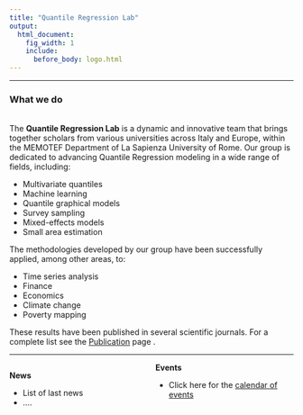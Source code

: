 ```yaml
---
title: "Quantile Regression Lab"
output:
  html_document:
    fig_width: 1
    include:
      before_body: logo.html
---
```


------------------------------------------------------------------------

### What we do

<br> The **Quantile Regression Lab** is a dynamic and innovative team that brings together scholars from various universities across Italy and Europe, within the MEMOTEF Department of La Sapienza University of Rome. Our group is dedicated to advancing Quantile Regression modeling in a wide range of fields, including:

-   Multivariate quantiles
-   Machine learning
-   Quantile graphical models
-   Survey sampling
-   Mixed-effects models
-   Small area estimation

The methodologies developed by our group have been successfully applied, among other areas, to:

-   Time series analysis
-   Finance
-   Economics
-   Climate change
-   Poverty mapping

These results have been published in several scientific journals. For a complete list see the [Publication](https://quantileregressionlab.github.io/publications.html) page .

------------------------------------------------------------------------

```{=html}
<!---From http://stackoverflow.com/questions/31753897/2-column-section-in-r-markdown:
Put in your css file or directly in rmarkdown--->
```
```{=html}
<style>
  .col2 {
    columns: 2 200px;         /* number of columns and width in pixels*/
    -webkit-columns: 2 200px; /* chrome, safari */
    -moz-columns: 2 200px;    /* firefox */
  }
</style>
```
::: col2
**News**

-   List of last news
-   .... <br> <br>

**Events**

-   Click here for the [calendar of events](https://quantileregressionlab.github.io/events.html) <br> <br>
  
:::

<br>

<center>
